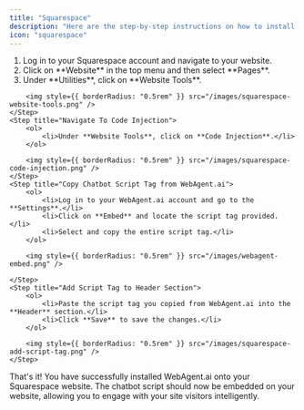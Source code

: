 ```yaml
---
title: "Squarespace"
description: "Here are the step-by-step instructions on how to install your chatbot onto your Squarespace website"
icon: "squarespace"
---
```


<Steps titleSize="h2">
    <Step title="Navigate To Website Tools in Squarespace">
        <ol>
            <li>Log in to your Squarespace account and navigate to your website.</li>
            <li>Click on **Website** in the top menu and then select **Pages**.</li>
            <li>Under **Utilities**, click on **Website Tools**.</li>
        </ol>

        <img style={{ borderRadius: "0.5rem" }} src="/images/squarespace-website-tools.png" />
    </Step>
    <Step title="Navigate To Code Injection">
        <ol>
            <li>Under **Website Tools**, click on **Code Injection**.</li>
        </ol>

        <img style={{ borderRadius: "0.5rem" }} src="/images/squarespace-code-injection.png" />
    </Step>
    <Step title="Copy Chatbot Script Tag from WebAgent.ai">
        <ol>
            <li>Log in to your WebAgent.ai account and go to the **Settings**.</li>
            <li>Click on **Embed** and locate the script tag provided.</li>
            <li>Select and copy the entire script tag.</li>
        </ol>

        <img style={{ borderRadius: "0.5rem" }} src="/images/webagent-embed.png" />

    </Step>
    <Step title="Add Script Tag to Header Section">
        <ol>
            <li>Paste the script tag you copied from WebAgent.ai into the **Header** section.</li>
            <li>Click **Save** to save the changes.</li>
        </ol>

        <img style={{ borderRadius: "0.5rem" }} src="/images/squarespace-add-script-tag.png" />
    </Step>

</Steps>

That's it! You have successfully installed WebAgent.ai onto your Squarespace website. The chatbot script should now be embedded on your website, allowing you to engage with your site visitors intelligently.

